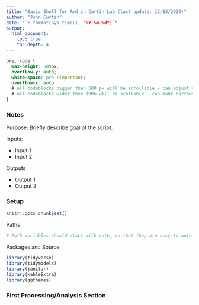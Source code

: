 ```yaml
---
title: "Basic Shell for Rmd in Curtin Lab (last update: 12/15/2020)"
author: "John Curtin"
date: "`r format(Sys.time(), "%Y-%m-%d")`"
output: 
  html_document:
    toc: true 
    toc_depth: 4
---
```

```css
pre, code {
  max-height: 500px;
  overflow-y: auto;
  white-space: pre !important; 
  overflow-x: auto
  # all codeblocks bigger than 500 px will be scrollable - can adjust as needed 
  # all codeblocks wider then 100% will be scollable - can make narrower with max-width: 50% or similar 
}
```

### Notes
Purpose: Briefly describe goal of the script.   

Inputs:

* Input 1
* Input 2

Outputs

* Output 1
* Output 2

### Setup
```r
knitr::opts_chunk$set()
```


Paths 
```r
# Path variables should start with path_ so that they are easy to auto-complete
```

Packages and Source
```r
library(tidyverse)
library(tidymodels)
library(janitor)
library(kableExtra)
library(ggthemes)

```


### First Processing/Analysis Section
